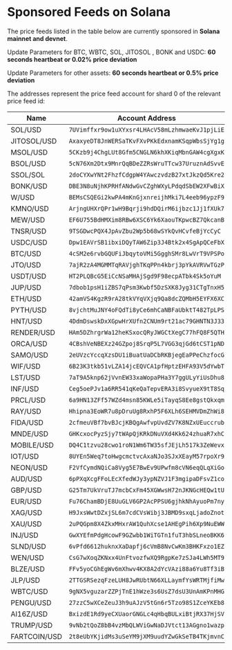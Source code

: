 # Sponsored Feeds on Solana

The price feeds listed in the table below are currently sponsored in **Solana mainnet and devnet**.

Update Parameters for BTC, WBTC, SOL, JITOSOL , BONK and USDC: **60 seconds heartbeat or 0.02% price deviation**

Update Parameters for other assets: **60 seconds heartbeat or 0.5% price deviation**

The addresses represent the price feed account for shard 0 of the relevant price feed id:

| Name         | Account Address                                | Price Feed Id                                                      |
| ------------ | ---------------------------------------------- | ------------------------------------------------------------------ |
| SOL/USD      | `7UVimffxr9ow1uXYxsr4LHAcV58mLzhmwaeKvJ1pjLiE` | `ef0d8b6fda2ceba41da15d4095d1da392a0d2f8ed0c6c7bc0f4cfac8c280b56d` |
| JITOSOL/USD  | `AxaxyeDT8JnWERSaTKvFXvPKkEdxnamKSqpWbsSjYg1g` | `67be9f519b95cf24338801051f9a808eff0a578ccb388db73b7f6fe1de019ffb` |
| MSOL/USD     | `5CKzb9j4ChgLUt8Gfm5CNGLN6khXKiqMbnGAW4cgXgxK` | `c2289a6a43d2ce91c6f55caec370f4acc38a2ed477f58813334c6d03749ff2a4` |
| BSOL/USD     | `5cN76Xm2Dtx9MnrQqBDeZZRsWruTTcw37UruznAdSvvE` | `89875379e70f8fbadc17aef315adf3a8d5d160b811435537e03c97e8aac97d9c` |
| SSOL/SOL     | `2doCYXwYNt2FhzfCdgpW4YAwczvdzB27xtJkzQd5Kre2` | `add6499a420f809bbebc0b22fbf68acb8c119023897f6ea801688e0d6e391af4` |
| BONK/USD     | `DBE3N8uNjhKPRHfANdwGvCZghWXyLPdqdSbEW2XFwBiX` | `72b021217ca3fe68922a19aaf990109cb9d84e9ad004b4d2025ad6f529314419` |
| W/USD        | `BEMsCSQEGi2kwPA4mKnGjxnreijhMki7L4eeb96ypzF9` | `eff7446475e218517566ea99e72a4abec2e1bd8498b43b7d8331e29dcb059389` |
| KMNO/USD     | `ArjngUHXrQPr1wH9Bqrji9hdDQirM6ijbzc1Jj1fXUk7` | `b17e5bc5de742a8a378b54c9c75442b7d51e30ada63f28d9bd28d3c0e26511a0` |
| MEW/USD      | `EF6U755BdHMXim8RBw6XSC6Yk6XaouTKpwcBZ7QkcanB` | `514aed52ca5294177f20187ae883cec4a018619772ddce41efcc36a6448f5d5d` |
| TNSR/USD     | `9TSGDwcPQX4JpAvZbu2Wp5b68wSYkQvHCvfeBjYcCyC`  | `05ecd4597cd48fe13d6cc3596c62af4f9675aee06e2e0b94c06d8bee2b659e05` |
| USDC/USD     | `Dpw1EAVrSB1ibxiDQyTAW6Zip3J4Btk2x4SgApQCeFbX` | `eaa020c61cc479712813461ce153894a96a6c00b21ed0cfc2798d1f9a9e9c94a` |
| BTC/USD      | `4cSM2e6rvbGQUFiJbqytoVMi5GgghSMr8LwVrT9VPSPo` | `e62df6c8b4a85fe1a67db44dc12de5db330f7ac66b72dc658afedf0f4a415b43` |
| JTO/USD      | `7ajR2zA4MGMMTqRAVjghTKqPPn4kbrj3pYkAVRVwTGzP` | `b43660a5f790c69354b0729a5ef9d50d68f1df92107540210b9cccba1f947cc2` |
| USDT/USD     | `HT2PLQBcG5EiCcNSaMHAjSgd9F98ecpATbk4Sk5oYuM`  | `2b89b9dc8fdf9f34709a5b106b472f0f39bb6ca9ce04b0fd7f2e971688e2e53b` |
| JUP/USD      | `7dbob1psH1iZBS7qPsm3Kwbf5DzSXK8Jyg31CTgTnxH5` | `0a0408d619e9380abad35060f9192039ed5042fa6f82301d0e48bb52be830996` |
| ETH/USD      | `42amVS4KgzR9rA28tkVYqVXjq9Qa8dcZQMbH5EYFX6XC` | `ff61491a931112ddf1bd8147cd1b641375f79f5825126d665480874634fd0ace` |
| PYTH/USD     | `8vjchtMuJNY4oFQdTi8yCe6mhCaNBFaUbktT482TpLPS` | `0bbf28e9a841a1cc788f6a361b17ca072d0ea3098a1e5df1c3922d06719579ff` |
| HNT/USD      | `4DdmDswskDxXGpwHrXUfn2CNUm9rt21ac79GHNTN3J33` | `649fdd7ec08e8e2a20f425729854e90293dcbe2376abc47197a14da6ff339756` |
| RENDER/USD   | `HAm5DZhrgrWa12heKSxocQRyJWGCtXegC77hFQ8F5QTH` | `3d4a2bd9535be6ce8059d75eadeba507b043257321aa544717c56fa19b49e35d` |
| ORCA/USD     | `4CBshVeNBEXz24GZpoj8SrqP5L7VGG3qjGd6tCST1pND` | `37505261e557e251290b8c8899453064e8d760ed5c65a779726f2490980da74c` |
| SAMO/USD     | `2eUVzcYccqXzsDU1iBuatUaDCbRKBjegEaPPeChzfocG` | `49601625e1a342c1f90c3fe6a03ae0251991a1d76e480d2741524c29037be28a` |
| WIF/USD      | `6B23K3tkb51vLZA14jcEQVCA1pfHptzEHFA93V5dYwbT` | `4ca4beeca86f0d164160323817a4e42b10010a724c2217c6ee41b54cd4cc61fc` |
| LST/USD      | `7aT9A5knp62jVvnEW33xaWopaPHa3Y7ggULyYiUsDhu8` | `12fb674ee496045b1d9cf7d5e65379acb026133c2ad69f3ed996fb9fe68e3a37` |
| INF/USD      | `Ceg5oePJv1a6RR541qKeQaTepvERA3i8SvyueX9tT8Sq` | `f51570985c642c49c2d6e50156390fdba80bb6d5f7fa389d2f012ced4f7d208f` |
| PRCL/USD     | `6a9HN13ZFf57WZd4msn85KWLe5iTayqS8Ee8gstQkxqm` | `5bbd1ce617792b476c55991c27cdfd89794f9f13356babc9c92405f5f0079683` |
| RAY/USD      | `Hhipna3EoWR7u8pDruUg8RxhP5F6XLh6SEHMVDmZhWi8` | `91568baa8beb53db23eb3fb7f22c6e8bd303d103919e19733f2bb642d3e7987a` |
| FIDA/USD     | `2cfmeuVBf7bvBJcjKBQgAwfvpUvdZV7K8NZxUEuccrub` | `c80657b7f6f3eac27218d09d5a4e54e47b25768d9f5e10ac15fe2cf900881400` |
| MNDE/USD     | `GHKcxocPyzSjy7tWApQjKRkDNuVXd4Kk624zhuaR7xhC` | `3607bf4d7b78666bd3736c7aacaf2fd2bc56caa8667d3224971ebe3c0623292a` |
| MOBILE/USD   | `DQ4C1tzvu28cwo1roN1Wm6TW35sfJEjLh517k3ZeWevx` | `ff4c53361e36a9b837433c87d290c229e1f01aec5ef98d9f3f70953a20a629ce` |
| IOT/USD      | `8UYEn5Weq7toHwgcmctvcAxaNJo3SJxXEayM57rpoXr9` | `6b701e292e0836d18a5904a08fe94534f9ab5c3d4ff37dc02c74dd0f4901944d` |
| NEON/USD     | `F2VfCymdNQiCa8Vyg5E7BwEv9UPwfm8cVN6eqQLqXiGo` | `d82183dd487bef3208a227bb25d748930db58862c5121198e723ed0976eb92b7` |
| AUD/USD      | `6pPXqXcgFFoLEcXfedWJy3ypNZVJ1F3mgipaDFsvZ1co` | `67a6f93030420c1c9e3fe37c1ab6b77966af82f995944a9fefce357a22854a80` |
| GBP/USD      | `G25Tm7UkVruTJ7mcbCxFm45XGWwsH72nJKNGcHEQw1tU` | `84c2dde9633d93d1bcad84e7dc41c9d56578b7ec52fabedc1f335d673df0a7c1` |
| EUR/USD      | `Fu76ChamBDjE8UuGLV6GP2AcPPSU6gjhkNhAyuoPm7ny` | `a995d00bb36a63cef7fd2c287dc105fc8f3d93779f062f09551b0af3e81ec30b` |
| XAG/USD      | `H9JxsWwtDZxjSL6m7cdCVsWibj3JBMD9sxqLjadoZnot` | `f2fb02c32b055c805e7238d628e5e9dadef274376114eb1f012337cabe93871e` |
| XAU/USD      | `2uPQGpm8X4ZkxMHxrAW1QuhXcse1AHEgPih6Xp9NuEWW` | `765d2ba906dbc32ca17cc11f5310a89e9ee1f6420508c63861f2f8ba4ee34bb2` |
| INJ/USD      | `GwXYEfmPdgHcowF9GZwbb1WiTGTn1fuT3hbSLneoBKK6` | `7a5bc1d2b56ad029048cd63964b3ad2776eadf812edc1a43a31406cb54bff592` |
| SLND/USD     | `6vPfd6612huknxXaDapfj6cVmB8NvCwKm3BHKFxzo1EZ` | `f8d030e4ef460b91ad23eabbbb27aec463e3c30ecc8d5c4b71e92f54a36ccdbd` |
| WEN/USD      | `CsG7wXoqZKNxx4UnFtvozfwXQ9RgpKe7zSJa4LWh5MT9` | `5169491cd7e2a44c98353b779d5eb612e4ac32e073f5cc534303d86307c2f1bc` |
| BLZE/USD     | `FFv5yoCGhEgWv6mXhwv4KX8A2dYcVAzi88a6Yu8Tf3iB` | `93c3def9b169f49eed14c9d73ed0e942c666cf0e1290657ec82038ebb792c2a8` |
| JLP/USD      | `2TTGSRSezqFzeLUH8JwRUbtN66XLLaymfYsWRTMjfiMw` | `c811abc82b4bad1f9bd711a2773ccaa935b03ecef974236942cec5e0eb845a3a` |
| WBTC/USD     | `9gNX5vguzarZZPjTnE1hWze3s6UsZ7dsU3UnAmKPnMHG` | `c9d8b075a5c69303365ae23633d4e085199bf5c520a3b90fed1322a0342ffc33` |
| PENGU/USD    | `27zzC5wXCeZeuJ3h9uAJzV5tGn6r5Tzo98S1ZceYKEb8` | `bed3097008b9b5e3c93bec20be79cb43986b85a996475589351a21e67bae9b61` |
| AI16Z/USD    | `BxizdE1Rd9yeCXUaorGNGLc4qHbqBULxiBtjRX37HjSV` | `2551eca7784671173def2c41e6f3e51e11cd87494863f1d208fdd8c64a1f85ae` |
| TRUMP/USD    | `9vNb2tQoZ8bB4vzMbQLWViGwNaDJVtct13AGgno1wazp` | `879551021853eec7a7dc827578e8e69da7e4fa8148339aa0d3d5296405be4b1a` |
| FARTCOIN/USD | `2t8eUbYKjidMs3uSeYM9jXM9uudYZwGkSeTB4TKjmvnC` | `58cd29ef0e714c5affc44f269b2c1899a52da4169d7acc147b9da692e6953608` |
